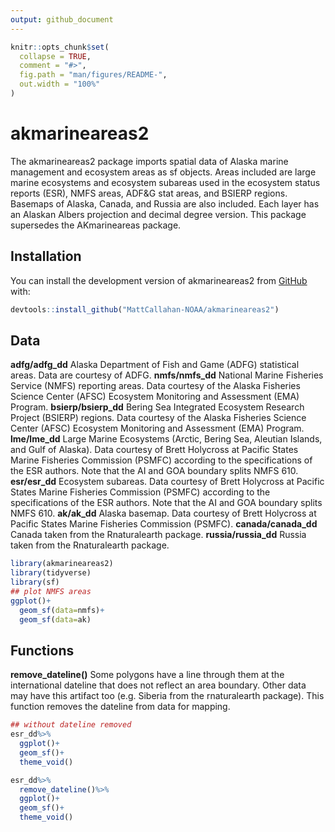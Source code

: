 ```yaml
---
output: github_document
---
```


<!-- README.md is generated from README.Rmd. Please edit that file -->

```r
knitr::opts_chunk$set(
  collapse = TRUE,
  comment = "#>",
  fig.path = "man/figures/README-",
  out.width = "100%"
)
```

# akmarineareas2

<!-- badges: start -->
<!-- badges: end -->

The akmarineareas2 package imports spatial data of Alaska marine management and ecosystem areas as sf objects.
Areas included are large marine ecosystems and ecosystem subareas used in the ecosystem status reports (ESR), NMFS areas, ADF&G stat areas, and BSIERP regions. Basemaps of Alaska, Canada, and Russia are also included. Each layer has an Alaskan Albers projection and decimal degree version. This package supersedes the AKmarineareas package. 

## Installation

You can install the development version of akmarineareas2 from [GitHub](https://github.com/) with:

``` r
devtools::install_github("MattCallahan-NOAA/akmarineareas2")
```

## Data

**adfg/adfg_dd** Alaska Department of Fish and Game (ADFG) statistical areas. Data are courtesy of ADFG.
**nmfs/nmfs_dd** National Marine Fisheries Service (NMFS) reporting areas. Data courtesy of the Alaska Fisheries Science Center (AFSC) Ecosystem Monitoring and Assessment (EMA) Program.
**bsierp/bsierp_dd** Bering Sea Integrated Ecosystem Research Project (BSIERP) regions. Data courtesy of the Alaska Fisheries Science Center (AFSC) Ecosystem Monitoring and Assessment (EMA) Program.
**lme/lme_dd** Large Marine Ecosystems (Arctic, Bering Sea, Aleutian Islands, and Gulf of Alaska). Data courtesy of Brett Holycross at Pacific States Marine Fisheries Commission (PSMFC) according to the specifications of the ESR authors. Note that the AI and GOA boundary splits NMFS 610.
**esr/esr_dd** Ecosystem subareas. Data courtesy of Brett Holycross at Pacific States Marine Fisheries Commission (PSMFC) according to the specifications of the ESR authors. Note that the AI and GOA boundary splits NMFS 610.
**ak/ak_dd** Alaska basemap. Data courtesy of Brett Holycross at Pacific States Marine Fisheries Commission (PSMFC).
**canada/canada_dd** Canada taken from the Rnaturalearth package.
**russia/russia_dd** Russia taken from the Rnaturalearth package.


```r
library(akmarineareas2)
library(tidyverse)
library(sf)
## plot NMFS areas
ggplot()+
  geom_sf(data=nmfs)+
  geom_sf(data=ak)
```


## Functions
**remove_dateline()** Some polygons have a line through them at the international dateline that does not reflect an area boundary. Other data may have this artifact too (e.g. Siberia from the rnaturalearth package). This function removes the dateline from data for mapping. 

```r
## without dateline removed
esr_dd%>%
  ggplot()+
  geom_sf()+
  theme_void()

esr_dd%>%
  remove_dateline()%>%
  ggplot()+
  geom_sf()+
  theme_void()

```
